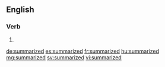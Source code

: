 ==English==

===Verb===
{{head|en}}

# {{en-past of|summarize}}

[[de:summarized]]
[[es:summarized]]
[[fr:summarized]]
[[hu:summarized]]
[[mg:summarized]]
[[sv:summarized]]
[[vi:summarized]]